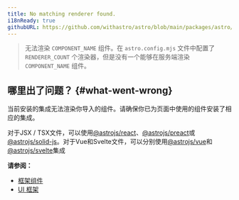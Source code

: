 ```yaml
---
title: No matching renderer found.
i18nReady: true
githubURL: https://github.com/withastro/astro/blob/main/packages/astro/src/core/errors/errors-data.ts
---
```


> 无法渲染 `COMPONENT_NAME` 组件。在 `astro.config.mjs` 文件中配置了 `RENDERER_COUNT` 个渲染器，但是没有一个能够在服务端渲染 `COMPONENT_NAME` 组件。

## 哪里出了问题？ \{#what-went-wrong\}
当前安装的集成无法渲染你导入的组件。请确保你已为页面中使用的组件安装了相应的集成。

对于JSX / TSX文件，可以使用[@astrojs/react](/zh-cn/guides/integrations-guide/react/)、[@astrojs/preact](/zh-cn/guides/integrations-guide/preact/)或[@astrojs/solid-js](/zh-cn/guides/integrations-guide/solid-js/)。对于Vue和Svelte文件，可以分别使用[@astrojs/vue](/zh-cn/guides/integrations-guide/vue/)和[@astrojs/svelte](/zh-cn/guides/integrations-guide/svelte/)集成

**请参阅：**
-  [框架组件](/zh-cn/guides/framework-components/)
-  [UI 框架](/zh-cn/guides/integrations-guide/#official-integrations)
